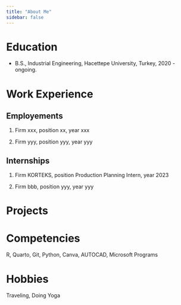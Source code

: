 ```yaml
---
title: "About Me"
sidebar: false 
---
```


# Education

-   B.S., Industrial Engineering, Hacettepe University, Turkey, 2020 - ongoing.

# Work Experience

## Employements

1.  Firm xxx, position xx, year xxx

2.  Firm yyy, position yyy, year yyy

## Internships

1.  Firm KORTEKS, position Production Planning Intern, year 2023

2.  Firm bbb, position yyy, year yyy

# Projects

# Competencies

R, Quarto, Git, Python, Canva, AUTOCAD, Microsoft Programs

# Hobbies

Traveling, Doing Yoga
